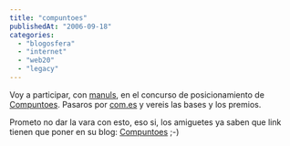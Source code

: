 ```yaml
---
title: "compuntoes"
publishedAt: "2006-09-18"
categories: 
  - "blogosfera"
  - "internet"
  - "web20"
  - "legacy"
---
```


Voy a participar, con [manuls](http://manuls.inopia.net/), en el concurso de posicionamiento de [Compuntoes](http://manuls.inopia.net "Compuntoes"). Pasaros por [com.es](http://www.com.es) y vereis las bases y los premios.

Prometo no dar la vara con esto, eso si, los amiguetes ya saben que link tienen que poner en su blog: [Compuntoes](http://manuls.inopia.net "Compuntoes") ;-)
